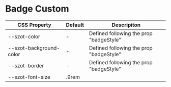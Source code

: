<!-- Badge.stories.mdx -->



<Meta title="Components/Badge/Custom" />

# Badge Custom

CSS Property | Default | Descripiton
-------------|-------------|-------------
--szot-color | - | Defined following the prop "badgeStyle"
--szot-background-color| - | Defined following the prop "badgeStyle"
--szot-border | - | Defined following the prop "badgeStyle"
--szot-font-size | .9rem |
